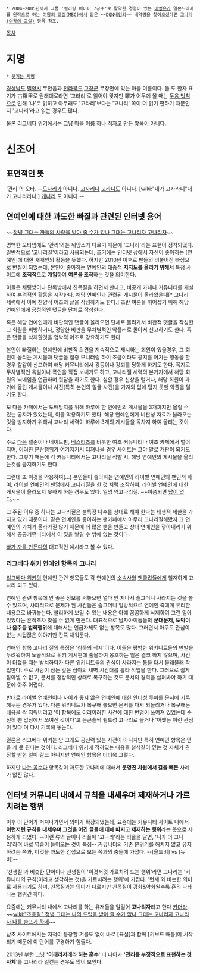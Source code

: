  * 2004~2005년까지 그룹 '컬러링 베이비 7공주'로 활약한 경험이 있는 [[이영유]]가 일본드라마를 원작으로 하는 [[여왕의 교실(MBC)]]에서 맡은 ~~[[DQN네임]]의~~ 배역명을 찾아오셨다면 [[고나리(여왕의 교실)]] 항목 참조.
[[목차]]
= 지명 =
 * [[웃기는 지명]]
[[경상남도]] [[밀양시]] 무안읍과 [[전라북도]] [[고창군]] 무장면에 있는 마을 이름이다. 둘 도 한자 표기가 古羅里로 원래대로라면 '고라리'로 읽어야 맞지만 羅가 어두에 올 때는 [[두음 법칙]]으로 인해 '나'로 읽히고 아무래도 '고라리'보다는 '고나리' 쪽이 더 읽기 편하기 때문인지 '고나리'라고 읽는 경우도 많다.

물론 리그베다 위키에서는 [[이거 하나 적자고 만든 것이 아닌 항목|그냥 마을 이름 하나 적자고 만든 핳목이 아니다]].

= 신조어 =
== 표면적인 뜻 ==
'관리'의 오타. --[[도나리]]가 아니다. [[고사리]]나 [[고라니]]도 아니다. [wiki:"내가 고자라니"내가 고나리라니!] [[개나리]] 도 아니다.--

== 연예인에 대한 과도한 빠질과 관련된 인터넷 용어 ==
~~[[조용필 10집|정녕 그대는 까들의 사랑을 받아 줄 수가 없나 그대는 고나리자 고나리자]]~~

명백한 오타임에도 '관리'와는 뉘앙스가 다르기 때문에 '고나리'라는 표현이 정착되었다. 일반적으로 '고나리질'이라고 사용되는데, 초기에는 인터넷 상에서 자신이 좋아하는 [연예인]에 대한 개개인의 활동을 뜻했다. 하지만 2010년 이후로 팬들의 비뚤어진 빠심으로 변질이 되었는데, 본인이 좋아하는 연예인의 대중적 '''지지도를 올리기 위해서''' 특정 사이트에 '''조직적'''으로 '''개입'''하여 '''여론을 조작'''하는 것을 의미한다.

이들은 채팅방이나 단톡방에서 친목질을 하면서 만나고, 비공개 카페나 커뮤니티를 개설하여 본격적인 활동을 시작한다. 해당 연예인과 관련된  게시물이 올라왔을때[* 고나리 세력에서 아예 찬양적 어조의 글을 작성하기도 한다.] 초반 여론을 휘어잡기 위해 해당 연예인에게 긍정적인 댓글을 단체로 작성한다.

혹은 해당 연예인에게 비판적인 댓글이 올라오면 단체로 몰려가서 비판적 댓글을 작성한 그 회원을 비방하거나, 정당한 비판을 무차별적인 악플러로 몰아서 신고하기도 한다. 혹은 댓글을 삭제할것을 협박적 어조로 강요하기도 한다.

본인이 빠질하는 연예인에 비판적 의견을 지속적으로 제시하는 회원이 있을경우, 그 회원이 올리는 게시물과 댓글을 집중 모니터링 하여 조금이라도 공지를 어기는 행동을 할 경우 칼같이 신고하여 해당 커뮤니티에서 강등이나 강퇴를 당하게 하기도 한다. 쪽지로 무차별적인 욕설이나 폭언을 직접 보내기도 하고, 고나리질 세력의 본거지에서 해당 회원의 닉네임을 언급하며 뒷담을 하기도 한다. 심할 경우 신상을 털거나, 해당 회원이 과거에 올린 게시물이나 사진(특히 본인의 얼굴 사진)을 가져와 입에 담지 못할 악플을 달기도 한다.

모 다음 카페에서는 도배방지를 위해 하루에 한 연예인의 게시물을 3개까지만 올릴 수 있는 공지가 있었는데, 이를 악용하기도 했다. 해당 연예인에게 비판성 자료가 올라오는 것을 방지하기 위해서 고나리 세력이 하루에 3개의 게시물을 독차지 하여 올리는 것이다.

주로 [[다음]] 텔존이나 네이트판, [[베스티즈]]를 비롯한 여초 커뮤니티나 여초 카페에서 벌어지며, 이러한 분란행위가 여기저기서 터져나올 경우 사이트는 그야 말로 개판이 되기도 한다. 그렇기 때문에 각 커뮤니티에서는 고나리질 적발 시, 해당 연예인의 게시물을 올리는것을 금지하기도 한다.

그런데 또 이것을 악용하여(...) 본인들이 좋아하는 연예인의 라이벌 연예인의 팬인척 하여, 라이벌 연예인의 팬덤에서 고나리질을 한 것 처럼 조작하여, 라이벌 연예인에 대한 게시물이 올라오지 못하게 하는 경우도 있다. 일명 역고나리질. ~~이쯤되면 [[답이 없다]].~~

그 주된 이유 중 하나는 고나리질은 불특정 다수를 상대로 해야 한다는 태생적 제한을 가지고 있기 때문이다. 같은 연예인을 좋아하는 팬카페에서 아무리 고나리질해봤자 그 연예인의 가치가 올라가질 않기 때문에 더 많은 팬을 만들고 상대 연예인을 깎아내리기 위해서 공공커뮤니티에서 이 짓을 벌일 수 밖에 없는 것이다. 

[[빠가 까를 만든다]]의 대표적인 예시라고 볼 수 있다.

=== 리그베다 위키 연예인 항목의 고나리 ===
[[리그베다 위키]]의 연예인 관련 항목들도 각 연예인의 [[소속사]]와 [[팬클럽]]들에게 철저하게 고나리 되고 있다.

연예인 관련 항목에 안 좋은 정보를 써놓으면 얼마 안 지나서 슬그머니 사라지는 것을 볼 수 있으며, 사회적으로 문제가 된 사건들은 슬그머니 일방적으로 연예인 측에게 유리한 내용으로 바꿔놓는다. 불리하게 보일 수 있는 내용은 아예 꼼꼼하게 삭제하여 그런 일이 있었다는 흔적조차 찾을 수 없게 만든다. 대표적으로 남자아이돌들의 '''군대문제, 도박이나 음주등 범죄행위'''에 대해서는 언급자체도 없는 항목도 많다. 그러면서 아무도 관심이 없는 시덥잖은 이야기만 잔뜩 채워둔다.

연애인 항목 고나리 질의 특징은 '침묵의 삭제'이다. 이들은 평범한 위키니트들의 반발을 두려워하여 노골적으로 위키 게시판에 출몰하여 옹호하는 일은 결코 하지 않으며, 사건이 터졌을 때는 방치하다가 다른 위키니트들의 관심이 사라지는 틈을 타서 몰래몰래 작업한다. 주로 사람이 잠든 깊은 심야의 새벽 시간대를 틈타 작업을 한다. 그러므로 쉽게 잡아낼 수 없고, 문서를 정상적인 상태로 복구하는 것도 문서의 경력을 살펴봐야 하기 때문에 아주 어렵다. 

반대로 라이벌 연예인이나 사이가 좋지 않은 연예인에 대한 [[안티]]성 루머를 문서에 기록해두는 경우가 있다. 다른 위키니트가 복구해 놓으면 문서를 다시 되돌리거나 복구해둔 내용을 싹 지워버리고 '이 항목에도 이러이러한 사건에 대한 변명이 쓰여져 있었는데 순전히 팬 입장에서 쓰여진 것이다'고 은근슬쩍 쉴드성 고나리로 몰거나 '어쨌든 이런 관점이 있다'며 다시 기록해 놓는다.

결론은 리그베다 위키는 안 그래도 공신력 있는 사전이 아니지만 특히 연예인 항목은 믿을 게 못 된다는 것이다. 리그베다 위키에 적혀있는 내용을 철석같이 믿는 것 자체가 권장할 만한 일이 결코 아니지만 연예인 항목은 더더욱 그렇다.

하지만 [[나는 꼼수다]] 항목같이 과도한 고나리에 대해서 '''운영진 차원에서 칼을 빼든''' 사례가 없진 않다.

== 인터넷 커뮤니티 내에서 규칙을 내세우며 제재하거나 가르치려는 행위 ==
이후 이 단어가 퍼져나가면서 의미가 확장되었는데, 요즘에는 커뮤니티 사이트 내에서 '''이런저런 규칙을 내세우며 그것을 어긴 글들에 대해 따지고 제재하는 행위'''라는 뜻으로 사용하게 되었다. --이런 류의 글이나 리플에 '고나리'라는 리플을 달면, '니가 더 고나리'라며 바로 역습이 들어오는 것이 특징--  커뮤니티의 기존 분위기를 해치지 않고 유지하려는 쪽과, 이것을 과도한 간섭으로 보는 쪽과의 충돌에 가깝다. --[올드비] vs [뉴비]--

'선생질'과 비슷한 단어이나 선생질이 '이것저것 가르치려 드는 행위'라면 고나리는 '커뮤니티의 규칙(이라고 생각하는 것)을 가르치려는 행위'에 가깝다. '텃세'와 비슷한 의미로 사용되기도 하며, [[친목질]]과는 의미가 다르지만 친목질이 강화&악화될수록 흔히 나타나는 행위긴 하다.

요즘에는 커뮤니티 내에서 고나리를 하는 유저들을 일컬어 '''고나리자'''라고 한다 [[카더라]]. ~~[[wiki:"조용필" 정녕 그대는 나의 드립을 받아 줄 수가 없나 그대는 고나리자 고나리자 나를 슬프게 하네]]~~

남초 사이트에서는 지적이 등장할 겨를도 없이 바로 [욕설]과 함께 [키보드 배틀]이 시작되기 때문에 이 단어를 구경하기 힘들다.

2013년 부턴 그냥 ''''이래라저래라 하는 훈수'''' 더 나아가 ''''관리를 부정적으로 표현하는 것 자체''''를 고나리라 일컫는 경우도 많이 보인다.
